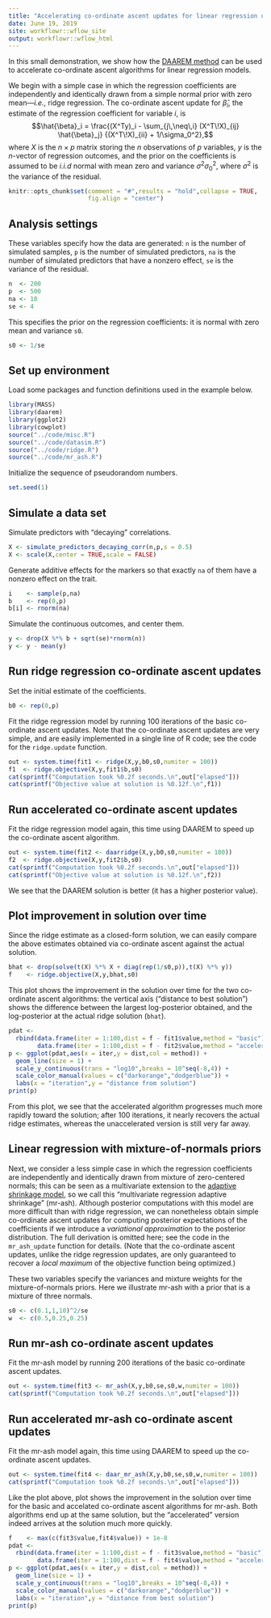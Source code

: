 ```yaml
---
title: "Accelerating co-ordinate ascent updates for linear regression using DAAREM"
date: June 19, 2019
site: workflowr::wflow_site
output: workflowr::wflow_html
---
```


In this small demonstration, we show how the
[DAAREM method][daarem-paper] can be used to accelerate co-ordinate
ascent algorithms for linear regression models.

We begin with a simple case in which the regression coefficients are
independently and identically drawn from a simple normal prior with
zero mean---*i.e.*, ridge regression. The co-ordinate ascent update
for $\hat{\beta}_i$, the estimate of the regression coefficient for
variable $i$, is $$\hat{\beta}_i = \frac{(X^Ty)_i - \sum_{j\,\neq\,i}
(X^T\!X)_{ij} \hat{\beta}_j} {(X^T\!X)_{ii} + 1/\sigma_0^2},$$ where
$X$ is the $n \times p$ matrix storing the $n$ observations of $p$
variables, $y$ is the $n$-vector of regression outcomes, and the prior
on the coefficients is assumed to be *i.i.d* normal with mean zero and
variance $\sigma^2 \sigma_0^2$, where $\sigma^2$ is the variance of
the residual.

```r
knitr::opts_chunk$set(comment = "#",results = "hold",collapse = TRUE,
                      fig.align = "center")
```

## Analysis settings

These variables specify how the data are generated: `n` is the number
of simulated samples, `p` is the number of simulated predictors, `na`
is the number of simulated predictors that have a nonzero effect, `se`
is the variance of the residual.

```r
n  <- 200 
p  <- 500
na <- 10
se <- 4
```

This specifies the prior on the regression coefficients: it is normal
with zero mean and variance `s0`.

```r
s0 <- 1/se
```

## Set up environment

Load some packages and function definitions used in the example below.

```r
library(MASS)
library(daarem)
library(ggplot2)
library(cowplot)
source("../code/misc.R")
source("../code/datasim.R")
source("../code/ridge.R")
source("../code/mr_ash.R")
```

Initialize the sequence of pseudorandom numbers.

```r
set.seed(1)
```

## Simulate a data set

Simulate predictors with "decaying" correlations.

```r
X <- simulate_predictors_decaying_corr(n,p,s = 0.5)
X <- scale(X,center = TRUE,scale = FALSE)
```

Generate additive effects for the markers so that exactly `na` of them have
a nonzero effect on the trait.

```r
i    <- sample(p,na)
b    <- rep(0,p)
b[i] <- rnorm(na)
```

Simulate the continuous outcomes, and center them.

```r
y <- drop(X %*% b + sqrt(se)*rnorm(n))
y <- y - mean(y)
```

## Run ridge regression co-ordinate ascent updates

Set the initial estimate of the coefficients.

```r
b0 <- rep(0,p)
```

Fit the ridge regression model by running 100 iterations of the basic
co-ordinate ascent updates. Note that the co-ordinate ascent updates
are very simple, and are easily implemented in a single line of R
code; see the code for the `ridge.update` function.

```r
out <- system.time(fit1 <- ridge(X,y,b0,s0,numiter = 100))
f1  <- ridge.objective(X,y,fit1$b,s0)
cat(sprintf("Computation took %0.2f seconds.\n",out["elapsed"]))
cat(sprintf("Objective value at solution is %0.12f.\n",f1))
```

## Run accelerated co-ordinate ascent updates

Fit the ridge regression model again, this time using DAAREM to speed
up the co-ordinate ascent algorithm.

```r
out <- system.time(fit2 <- daarridge(X,y,b0,s0,numiter = 100))
f2  <- ridge.objective(X,y,fit2$b,s0)
cat(sprintf("Computation took %0.2f seconds.\n",out["elapsed"]))
cat(sprintf("Objective value at solution is %0.12f.\n",f2))
```

We see that the DAAREM solution is better (it has a higher posterior
value).

## Plot improvement in solution over time

Since the ridge estimate as a closed-form solution, we can easily
compare the above estimates obtained via co-ordinate ascent against
the actual solution.

```r
bhat <- drop(solve(t(X) %*% X + diag(rep(1/s0,p)),t(X) %*% y))
f    <- ridge.objective(X,y,bhat,s0)
```

This plot shows the improvement in the solution over time for the two
co-ordinate ascent algorithms: the vertical axis ("distance to best
solution") shows the difference between the largest log-posterior
obtained, and the log-posterior at the actual ridge solution (`bhat`).

```r
pdat <-
  rbind(data.frame(iter = 1:100,dist = f - fit1$value,method = "basic"),
        data.frame(iter = 1:100,dist = f - fit2$value,method = "accelerated"))
p <- ggplot(pdat,aes(x = iter,y = dist,col = method)) +
  geom_line(size = 1) +
  scale_y_continuous(trans = "log10",breaks = 10^seq(-8,4)) +
  scale_color_manual(values = c("darkorange","dodgerblue")) +
  labs(x = "iteration",y = "distance from solution")
print(p)
```

From this plot, we see that the accelerated algorithm progresses much
more rapidly toward the solution; after 100 iterations, it nearly
recovers the actual ridge estimates, whereas the unaccelerated version
is still very far away.

## Linear regression with mixture-of-normals priors

Next, we consider a less simple case in which the regression
coefficients are independently and identically drawn from mixture of
zero-centered normals; this can be seen as a multivariate extension to
the [adaptive shrinkage model][adaptive-shrinkage-paper], so we call
this "multivariate regression adaptive shrinkage" (mr-ash). Although
posterior computations with this model are more difficult than with
ridge regression, we can nonetheless obtain simple co-ordinate ascent
updates for computing posterior expectations of the coefficients if we
introduce a *variational approximation* to the posterior
distribution. The full derivation is omitted here; see the code in the
`mr_ash_update` function for details. (Note that the co-ordinate
ascent updates, unlike the ridge regression updates, are only
guaranteed to recover a *local maximum* of the objective function
being optimized.)

These two variables specify the variances and mixture weights for the
mixture-of-normals priors. Here we illustrate mr-ash with a prior
that is a mixture of three normals.

```r
s0 <- c(0.1,1,10)^2/se
w  <- c(0.5,0.25,0.25)
```

## Run mr-ash co-ordinate ascent updates

Fit the mr-ash model by running 200 iterations of the basic
co-ordinate ascent updates. 

```r
out <- system.time(fit3 <- mr_ash(X,y,b0,se,s0,w,numiter = 100))
cat(sprintf("Computation took %0.2f seconds.\n",out["elapsed"]))
```

## Run accelerated mr-ash co-ordinate ascent updates

Fit the mr-ash model again, this time using DAAREM to speed up the
co-ordinate ascent updates.

```r
out <- system.time(fit4 <- daar_mr_ash(X,y,b0,se,s0,w,numiter = 100))
cat(sprintf("Computation took %0.2f seconds.\n",out["elapsed"]))
```

Like the plot above, plot shows the improvement in the solution over
time for the basic and accelated co-ordinate ascent algorithms for
mr-ash. Both algorithms end up at the same solution, but the
"accelerated" version indeed arrives at the solution much more
quickly.

```r
f    <- max(c(fit3$value,fit4$value)) + 1e-8
pdat <- 
  rbind(data.frame(iter = 1:100,dist = f - fit3$value,method = "basic"),
        data.frame(iter = 1:100,dist = f - fit4$value,method = "accelerated"))
p <- ggplot(pdat,aes(x = iter,y = dist,col = method)) +
  geom_line(size = 1) +
  scale_y_continuous(trans = "log10",breaks = 10^seq(-8,4)) +
  scale_color_manual(values = c("darkorange","dodgerblue")) +
  labs(x = "iteration",y = "distance from best solution")
print(p)
```

[daarem-paper]: https://doi.org/10.1080/10618600.2019.1594835
[adaptive-shrinkage-paper]: https://doi.org/10.1093/biostatistics/kxw041
